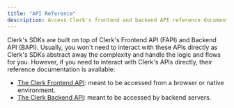 ```yaml
---
title: "API Reference"
description: Access Clerk's frontend and backend API reference documentation.
---
```


Clerk's SDKs are built on top of Clerk's Frontend API (FAPI) and Backend API (BAPI). Usually, you won't need to interact with these APIs directly as Clerk's SDKs abstract away the complexity and handle the logic and flows for you. However, if you need to interact with Clerk's APIs directly, their reference documentation is available:

- [The Clerk Frontend API](/docs/references/api/frontend-api): meant to be accessed from a browser or native environment.
- [The Clerk Backend API](/docs/references/api/backend-api): meant to be accessed by backend servers.
